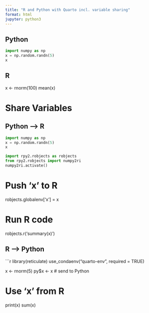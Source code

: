 ```yaml
---
title: "R and Python with Quarto incl. variable sharing"
format: html
jupyter: python3
---
```


## Python

```python
import numpy as np
x = np.random.randn(5)
x
```

## R

x <- rnorm(100)
mean(x)

# Share Variables
## Python --> R
```python
import numpy as np
x = np.random.randn(5)
x

import rpy2.robjects as robjects
from rpy2.robjects import numpy2ri
numpy2ri.activate()
```

# Push 'x' to R
robjects.globalenv['x'] = x

# Run R code
robjects.r('summary(x)')

## R --> Python

```r
library(reticulate)
use_condaenv("quarto-env", required = TRUE)

x <- rnorm(5)
py$x <- x  # send to Python

# Use 'x' from R
print(x)
sum(x)